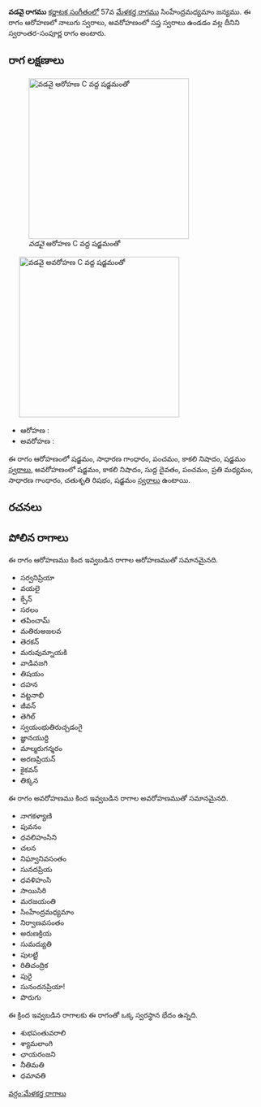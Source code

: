 {{Infobox ragam
	| name          	= వడవై
	| synonym	    	= 
	| mela          	= 
	| chakra        	= 
	| janaka        	= 
	| type          	= స్వరాంతర-సంపూర్ణ
	| arohanam      	= {{svaraC|S|G2|P|N3|S'}} 
	| avarohanam    	= {{svaraC|S'|N3|D1|P|M2|G2|R2|S}}
	| jeeva         	=
	| chhaya        	=
	| nyasa         	=
	| vishesha      	= 
	| equivalent  		= 
}}
{{కర్ణాటక సంగీత రాగాలు}}
'''వడవై రాగము''' [[కర్ణాటక సంగీతం]]లో 57వ [[మేళకర్త రాగము]] సింహేంద్రమధ్యమాం జన్యము.  ఈ రాగం ఆరోహణలో నాలుగు స్వరాలు, అవరోహణంలో సప్త స్వరాలు ఉండడం వల్ల దీనిని స్వరాంతర-సంపూర్ణ రాగం అంటారు.


==రాగ లక్షణాలు==
[[Image:vadavai_ar_kb2wiki.png|thumb|right|316px|''వడవై'' ఆరోహణ C వద్ద షడ్జమంతో]]
	[[Image:vadavai_av_kb2wiki.png|thumb|right|316px|''వడవై'' అవరోహణ C వద్ద షడ్జమంతో]]

* ఆరోహణ : {{svaraC|S|G2|P|N3|S'}} 
* అవరోహణ : {{svaraC|S'|N3|D1|P|M2|G2|R2|S}}

ఈ రాగం ఆరోహణంలో షడ్జమం, సాధారణ  గాంధారం, పంచమం, కాకలి  నిషాదం, షడ్జమం [[స్వరాలు]], అవరోహణంలో షడ్జమం, కాకలి  నిషాదం, సుద్ద దైవతం, పంచమం, ప్రతి మధ్యమం, సాధారణ  గాంధారం, చతుశృతి రిషభం, షడ్జమం [[స్వరాలు]] ఉంటాయి.

==రచనలు==



==పోలిన రాగాలు==
ఈ రాగం ఆరోహణము కింద ఇవ్వబడిన రాగాల ఆరోహణముతో సమానమైనది.
* సర్వనిప్రియా
*  వయలై
* క్సేన్
* సరలం
* తపించామ్
* మతిరుఅజలవ
* తెరకన్
* మరువుమ్నాయకి
* వాడివజగి
* తిషయం
* దహన
* వట్టనాభి
* జీవన్
* తెగిల్
* స్వయంభుతిరుచ్చడంగై
*  జ్ఞానయుర్ది
* మాల్మరుగన్శరం
* అరణప్రియన్
* కైకవన్
* తిక్కన

ఈ రాగం అవరోహణము కింద ఇవ్వబడిన రాగాల అవరోహణముతో సమానమైనది.
* నాగకళ్యాణి
* పువనం
* ధవలిహంసిని
* చలన
* నిఘ్వానివసంతం
* సునదప్రియ
* ధవళిహంసి
* సాయిసిరి
* మరజయంతి
* సింహేంద్రమధ్యమాం
* నిర్వాణవసంతం
* అరుణక్రియ
* సుమద్యుతి
*  పులట్టి
* రితిచంద్రిక
* పురై
* సునందనప్రియా!
* పొరుగు

ఈ క్రింద ఇవ్వబడిన రాగాలకు ఈ రాగంతో ఒక్క స్వరస్థాన భేదం ఉన్నది.
* శుభపంతువరాలి
* శ్యామలాంగి
* ఛాయరంజని
* నీతిమతి
* ధమావతి



[[వర్గం:మేళకర్త రాగాలు]]
